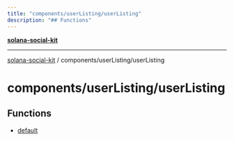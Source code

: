 ```yaml
---
title: "components/userListing/userListing"
description: "## Functions"
---
```


[**solana-social-kit**](../../../README.mdx)

***

[solana-social-kit](../../../README.mdx) / components/userListing/userListing

# components/userListing/userListing

## Functions

- [default](functions/default.mdx)

